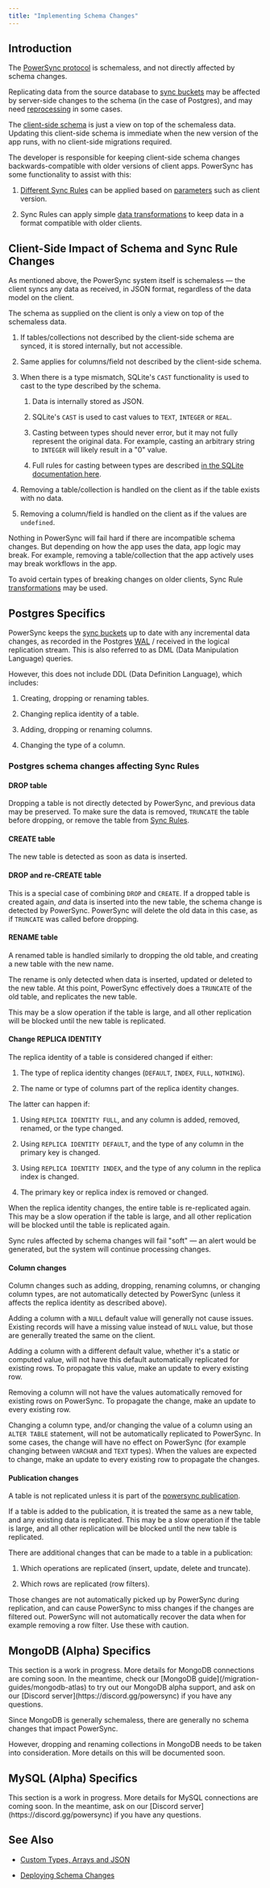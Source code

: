```yaml
---
title: "Implementing Schema Changes"
---
```


## Introduction

The [PowerSync protocol](/architecture/powersync-protocol) is schemaless, and not directly affected by schema changes.

Replicating data from the source database to [sync buckets](/usage/sync-rules) may be affected by server-side changes to the schema (in the case of Postgres), and may need [reprocessing](/usage/lifecycle-maintenance/compacting-buckets) in some cases.

The [client-side schema](/installation/client-side-setup/define-your-schema) is just a view on top of the schemaless data. Updating this client-side schema is immediate when the new version of the app runs, with no client-side migrations required.

The developer is responsible for keeping client-side schema changes backwards-compatible with older versions of client apps. PowerSync has some functionality to assist with this:

1. [Different Sync Rules](/usage/sync-rules/advanced-topics/multiple-client-versions) can be applied based on [parameters](/usage/sync-rules/advanced-topics/client-parameters) such as client version.

2. Sync Rules can apply simple [data transformations](/usage/sync-rules/data-queries) to keep data in a format compatible with older clients.

## Client-Side Impact of Schema and Sync Rule Changes

As mentioned above, the PowerSync system itself is schemaless — the client syncs any data as received, in JSON format, regardless of the data model on the client.

The schema as supplied on the client is only a view on top of the schemaless data.

1. If tables/collections not described by the client-side schema are synced, it is stored internally, but not accessible.

2. Same applies for columns/field not described by the client-side schema.

3. When there is a type mismatch, SQLite's `CAST` functionality is used to cast to the type described by the schema.

   1. Data is internally stored as JSON.

   2. SQLite's `CAST` is used to cast values to `TEXT`, `INTEGER` or `REAL`.

   3. Casting between types should never error, but it may not fully represent the original data. For example, casting an arbitrary string to `INTEGER` will likely result in a "0" value.

   4. Full rules for casting between types are described [in the SQLite documentation here](https://www.sqlite.org/lang_expr.html#castexpr).

4. Removing a table/collection is handled on the client as if the table exists with no data.

5. Removing a column/field is handled on the client as if the values are `undefined`.

Nothing in PowerSync will fail hard if there are incompatible schema changes. But depending on how the app uses the data, app logic may break. For example, removing a table/collection that the app actively uses may break workflows in the app.

To avoid certain types of breaking changes on older clients, Sync Rule [transformations](/usage/sync-rules/data-queries) may be used.

## <Icon icon="elephant" iconType="solid" size="24" /> Postgres Specifics

PowerSync keeps the [sync buckets](/usage/sync-rules/organize-data-into-buckets) up to date with any incremental data changes, as recorded in the Postgres [WAL](https://www.postgresql.org/docs/8.0/wal.html) / received in the logical replication stream. This is also referred to as DML (Data Manipulation Language) queries.

However, this does not include DDL (Data Definition Language), which includes:

1. Creating, dropping or renaming tables.

2. Changing replica identity of a table.

3. Adding, dropping or renaming columns.

4. Changing the type of a column.

### Postgres schema changes affecting Sync Rules

#### DROP table

Dropping a table is not directly detected by PowerSync, and previous data may be preserved. To make sure the data is removed, `TRUNCATE` the table before dropping, or remove the table from [Sync Rules](/usage/sync-rules).

#### CREATE table

The new table is detected as soon as data is inserted.

#### DROP and re-CREATE table

This is a special case of combining `DROP` and `CREATE`. If a dropped table is created again, *and* data is inserted into the new table, the schema change is detected by PowerSync. PowerSync will delete the old data in this case, as if `TRUNCATE` was called before dropping.

#### RENAME table

A renamed table is handled similarly to dropping the old table, and creating a new table with the new name.

The rename is only detected when data is inserted, updated or deleted to the new table. At this point, PowerSync effectively does a `TRUNCATE` of the old table, and replicates the new table.

This may be a slow operation if the table is large, and all other replication will be blocked until the new table is replicated.

#### Change REPLICA IDENTITY

The replica identity of a table is considered changed if either:

1. The type of replica identity changes (`DEFAULT`, `INDEX`, `FULL`, `NOTHING`).

2. The name or type of columns part of the replica identity changes.

The latter can happen if:

1. Using `REPLICA IDENTITY FULL`, and any column is added, removed, renamed, or the type changed.

2. Using `REPLICA IDENTITY DEFAULT`, and the type of any column in the primary key is changed.

3. Using `REPLICA IDENTITY INDEX`, and the type of any column in the replica index is changed.

4. The primary key or replica index is removed or changed.

When the replica identity changes, the entire table is re-replicated again. This may be a slow operation if the table is large, and all other replication will be blocked until the table is replicated again.

Sync rules affected by schema changes will fail "soft" — an alert would be generated, but the system will continue processing changes.

#### Column changes

Column changes such as adding, dropping, renaming columns, or changing column types, are not automatically detected by PowerSync (unless it affects the replica identity as described above).

Adding a column with a `NULL` default value will generally not cause issues. Existing records will have a missing value instead of `NULL` value, but those are generally treated the same on the client.

Adding a column with a different default value, whether it's a static or computed value, will not have this default automatically replicated for existing rows. To propagate this value, make an update to every existing row.

Removing a column will not have the values automatically removed for existing rows on PowerSync. To propagate the change, make an update to every existing row.

Changing a column type, and/or changing the value of a column using an `ALTER TABLE` statement, will not be automatically replicated to PowerSync. In some cases, the change will have no effect on PowerSync (for example changing between `VARCHAR` and `TEXT` types). When the values are expected to change, make an update to every existing row to propagate the changes.

#### Publication changes

A table is not replicated unless it is part of the [powersync publication](/installation/database-setup).

If a table is added to the publication, it is treated the same as a new table, and any existing data is replicated. This may be a slow operation if the table is large, and all other replication will be blocked until the new table is replicated.

There are additional changes that can be made to a table in a publication:

1. Which operations are replicated (insert, update, delete and truncate).

2. Which rows are replicated (row filters).

Those changes are not automatically picked up by PowerSync during replication, and can cause PowerSync to miss changes if the changes are filtered out. PowerSync will not automatically recover the data when for example removing a row filter. Use these with caution.

## <Icon icon="leaf" iconType="solid" size="24" /> MongoDB (Alpha) Specifics

<Info>
  This section is a work in progress. More details for MongoDB connections are coming soon. In the meantime, check our [MongoDB guide](/migration-guides/mongodb-atlas) to try out our MongoDB alpha support, and ask on our [Discord server](https://discord.gg/powersync) if you have any questions.
</Info>

Since MongoDB is generally schemaless, there are generally no schema changes that impact PowerSync.

However, dropping and renaming collections in MongoDB needs to be taken into consideration. More details on this will be documented soon.

## <Icon icon="dolphin" iconType="solid" size="24" /> MySQL (Alpha) Specifics

<Info>
  This section is a work in progress. More details for MySQL connections are coming soon. In the meantime, ask on our [Discord server](https://discord.gg/powersync) if you have any questions.
</Info>

## See Also

* [Custom Types, Arrays and JSON](/usage/use-case-examples/custom-types-arrays-and-json)

* [Deploying Schema Changes](/usage/lifecycle-maintenance/deploying-schema-changes)